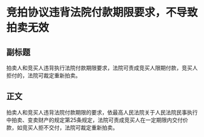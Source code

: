 # 竞拍协议违背法院付款期限要求，不导致拍卖无效
## 副标题
拍卖人和竞买人违背执行法院付款期限要求，法院可责成竞买人限期付款，竞买人拒付的，法院可裁定重新拍卖。
## 正文
拍卖人和竞买人违背法院付款期限的要求，依最高人民法院关于人民法院民事执行中拍卖、变卖财产的规定第25条规定，法院可责成竞买人在一定期限内交付价款，如竞买人拒不交付，法院可裁定重新拍卖。